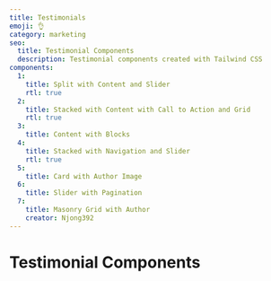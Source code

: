 ```yaml
---
title: Testimonials
emoji: 👌
category: marketing
seo:
  title: Testimonial Components
  description: Testimonial components created with Tailwind CSS
components:
  1:
    title: Split with Content and Slider
    rtl: true
  2:
    title: Stacked with Content with Call to Action and Grid
    rtl: true
  3:
    title: Content with Blocks
  4:
    title: Stacked with Navigation and Slider
    rtl: true
  5:
    title: Card with Author Image
  6:
    title: Slider with Pagination
  7:
    title: Masonry Grid with Author
    creator: Njong392
---
```


# Testimonial Components

<List
  componentsData={componentsArray}
  componentContainer={componentContainer}
/>
